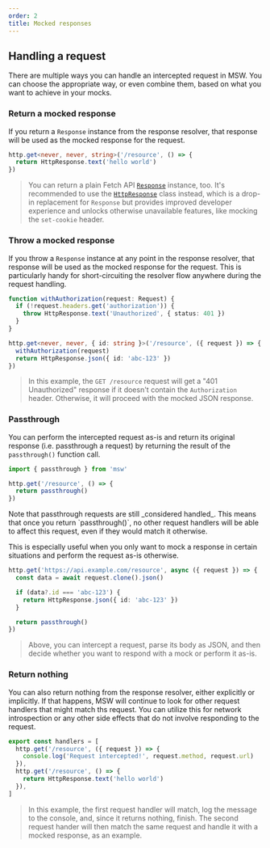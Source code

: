 ```yaml
---
order: 2
title: Mocked responses
---
```



## Handling a request

There are multiple ways you can handle an intercepted request in MSW. You can choose the appropriate way, or even combine them, based on what you want to achieve in your mocks.

### Return a mocked response

If you return a `Response` instance from the response resolver, that response will be used as the mocked response for the request.

```ts {2}
http.get<never, never, string>('/resource', () => {
  return HttpResponse.text('hello world')
})
```

> You can return a plain Fetch API [`Response`](https://developer.mozilla.org/en-US/docs/Web/API/Response) instance, too. It's recommended to use the [`HttpResponse`](/docs/api/http-response) class instead, which is a drop-in replacement for `Response` but provides improved developer experience and unlocks otherwise unavailable features, like mocking the `set-cookie` header.

### Throw a mocked response

If you throw a `Response` instance at any point in the response resolver, that response will be used as the mocked response for the request. This is particularly handy for short-circuiting the resolver flow anywhere during the request handling.

```ts /throw/ {3,8}
function withAuthorization(request: Request) {
  if (!request.headers.get('authorization')) {
    throw HttpResponse.text('Unauthorized', { status: 401 })
  }
}

http.get<never, never, { id: string }>('/resource', ({ request }) => {
  withAuthorization(request)
  return HttpResponse.json({ id: 'abc-123' })
})
```

> In this example, the `GET /resource` request will get a "401 Unauthorized" response if it doesn't contain the `Authorization` header. Otherwise, it will proceed with the mocked JSON response.

### Passthrough

You can perform the intercepted request as-is and return its original response (i.e. passthrough a request) by returning the result of the `passthrough()` function call.

```ts /passthrough/1 {4}
import { passthrough } from 'msw'

http.get('/resource', () => {
  return passthrough()
})
```

<Warning>
  Note that passthrough requests are still _considered handled_. This means that
  once you return `passthrough()`, no other request handlers will be able to
  affect this request, even if they would match it otherwise.
</Warning>

This is especially useful when you only want to mock a response in certain situations and perform the request as-is otherwise.

```ts {5,8}
http.get('https://api.example.com/resource', async ({ request }) => {
  const data = await request.clone().json()

  if (data?.id === 'abc-123') {
    return HttpResponse.json({ id: 'abc-123' })
  }

  return passthrough()
})
```

> Above, you can intercept a request, parse its body as JSON, and then decide whether you want to respond with a mock or perform it as-is.

### Return nothing

You can also return nothing from the response resolver, either explicitly or implicitly. If that happens, MSW will continue to look for other request handlers that might match ths request. You can utilize this for network introspection or any other side effects that do not involve responding to the request.

```ts {3}
export const handlers = [
  http.get('/resource', ({ request }) => {
    console.log('Request intercepted!', request.method, request.url)
  }),
  http.get('/resource', () => {
    return HttpResponse.text('hello world')
  }),
]
```

> In this example, the first request handler will match, log the message to the console, and, since it returns nothing, finish. The second request hander will then match the same request and handle it with a mocked response, as an example.
